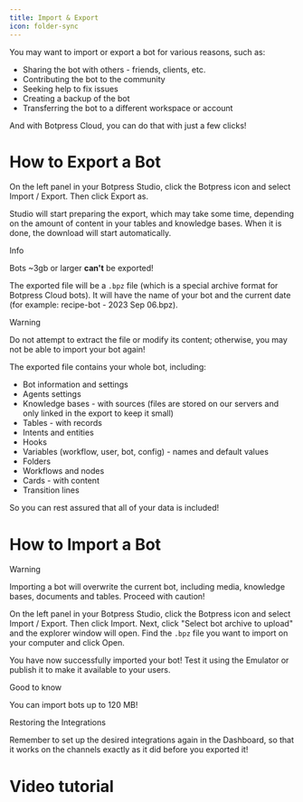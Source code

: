 ```yaml
---
title: Import & Export
icon: folder-sync
---
```



You may want to import or export a bot for various reasons, such as:

* Sharing the bot with others - friends, clients, etc.
* Contributing the bot to the community
* Seeking help to fix issues
* Creating a backup of the bot
* Transferring the bot to a different workspace or account

And with Botpress Cloud, you can do that with just a few clicks!

# How to Export a Bot

On the left panel in your Botpress Studio, click the Botpress icon and select Import / Export. Then click Export as.

Studio will start preparing the export, which may take some time, depending on the amount of content in your tables and knowledge bases. When it is done, the download will start automatically.

<Info>
Info

Bots \~3gb or larger **can't** be exported!
</Info>

The exported file will be a `.bpz` file (which is a special archive format for Botpress Cloud bots). It will have the name of your bot and the current date (for example: recipe-bot - 2023 Sep 06.bpz).

<Warning>
Warning

Do not attempt to extract the file or modify its content; otherwise, you may not be able to import your bot again!
</Warning>

The exported file contains your whole bot, including:

* Bot information and settings
* Agents settings
* Knowledge bases - with sources (files are stored on our servers and only linked in the export to keep it small)
* Tables - with records
* Intents and entities
* Hooks
* Variables (workflow, user, bot, config) - names and default values
* Folders
* Workflows and nodes
* Cards - with content
* Transition lines

So you can rest assured that all of your data is included!

# How to Import a Bot

<Warning>
Warning

Importing a bot will overwrite the current bot, including media, knowledge bases, documents and tables. Proceed with caution!
</Warning>

On the left panel in your Botpress Studio, click the Botpress icon and select Import / Export. Then click Import. Next, click "Select bot archive to upload" and the explorer window will open. Find the `.bpz` file you want to import on your computer and click Open.

You have now successfully imported your bot! Test it using the Emulator or publish it to make it available to your users.

<Tip>
Good to know

You can import bots up to 120 MB!
</Tip>

<Note>
Restoring the Integrations

Remember to set up the desired integrations again in the Dashboard, so that it works on the channels exactly as it did before you exported it!
</Note>

# Video tutorial

<YouTube url="https://www.youtube.com/embed/garalsWay1U?si=S9J8kk6WckEAmxaw" />
